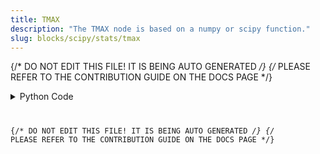 ```yaml
---
title: TMAX
description: "The TMAX node is based on a numpy or scipy function."
slug: blocks/scipy/stats/tmax
---
```


{/* DO NOT EDIT THIS FILE! IT IS BEING AUTO GENERATED */}
{/* PLEASE REFER TO THE CONTRIBUTION GUIDE ON THE DOCS PAGE */}


<PythonDocsDisplay docstring={docstring} />
<details>
<summary>Python Code</summary>



<Code code={pythonCode} lang="py" wrap theme="dracula" />

[Find this Flojoy Block on GitHub](https://github.com/flojoy-ai/blocks/blob/main/blocks/SCIPY/STATS/TMAX/TMAX.py)

</details>

{/* DO NOT EDIT THIS FILE! IT IS BEING AUTO GENERATED */}
{/* PLEASE REFER TO THE CONTRIBUTION GUIDE ON THE DOCS PAGE */}
